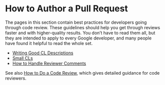 # How to Author a Pull Request

The pages in this section contain best practices for developers going through code review.
These guidelines should help you get through reviews faster and with higher-quality results.
You don't have to read them all, but they are intended to apply to every Google developer, and many people have found it helpful to read the whole set.

-   [Writing Good CL Descriptions](cl-descriptions.md)
-   [Small CLs](small-cls.md)
-   [How to Handle Reviewer Comments](handling-comments.md)

See also [How to Do a Code Review](../reviewer/index.md), which gives detailed guidance for code reviewers.
